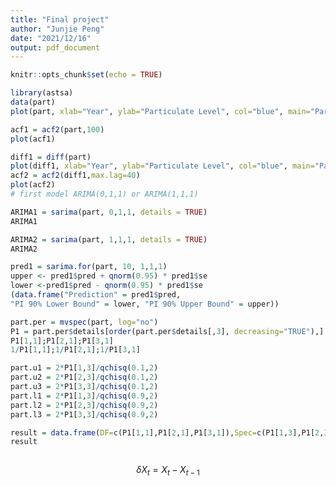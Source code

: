---
title: "Final project"
author: "Junjie Peng"
date: "2021/12/16"
output: pdf_document
---

```{r setup, include=FALSE}
knitr::opts_chunk$set(echo = TRUE)
```



```{r,message=FALSE, warning=FALSE}
library(astsa)
data(part)
plot(part, xlab="Year", ylab="Particulate Level", col="blue", main="Particulate Level of LA")

acf1 = acf2(part,100)
plot(acf1)

diff1 = diff(part)
plot(diff1, xlab="Year", ylab="Particulate Level", col="blue", main="Particulate Level of LA")
acf2 = acf2(diff1,max.lag=40)
plot(acf2)
# first model ARIMA(0,1,1) or ARIMA(1,1,1)
```

```{r,message=FALSE, warning=FALSE}
ARIMA1 = sarima(part, 0,1,1, details = TRUE)
ARIMA1
```

```{r,message=FALSE, warning=FALSE}
ARIMA2 = sarima(part, 1,1,1, details = TRUE)
ARIMA2
```


```{r,message=FALSE, warning=FALSE}
pred1 = sarima.for(part, 10, 1,1,1)
upper <- pred1$pred + qnorm(0.95) * pred1$se
lower <-pred1$pred - qnorm(0.95) * pred1$se
(data.frame("Prediction" = pred1$pred,
"PI 90% Lower Bound" = lower, "PI 90% Upper Bound" = upper))
```
```{r,message=FALSE, warning=FALSE}
part.per = mvspec(part, log="no")
P1 = part.per$details[order(part.per$details[,3], decreasing="TRUE"),]
P1[1,1];P1[2,1];P1[3,1]
1/P1[1,1];1/P1[2,1];1/P1[3,1]

part.u1 = 2*P1[1,3]/qchisq(0.1,2)
part.u2 = 2*P1[2,3]/qchisq(0.1,2)
part.u3 = 2*P1[3,3]/qchisq(0.1,2)
part.l1 = 2*P1[1,3]/qchisq(0.9,2)
part.l2 = 2*P1[2,3]/qchisq(0.9,2)
part.l3 = 2*P1[3,3]/qchisq(0.9,2)

result = data.frame(DF=c(P1[1,1],P1[2,1],P1[3,1]),Spec=c(P1[1,3],P1[2,3],P1[3,3]), Upper=c(part.u1, part.u2, part.u3), Lower=c(part.l1, part.l2,part.l3) )
result
```
```{r}

```

$$\delta X_t = X_t - X_{t-1}$$





